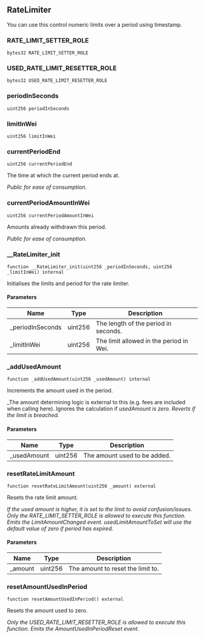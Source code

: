 ## RateLimiter

You can use this control numeric limits over a period using timestamp.

### RATE_LIMIT_SETTER_ROLE

```solidity
bytes32 RATE_LIMIT_SETTER_ROLE
```

### USED_RATE_LIMIT_RESETTER_ROLE

```solidity
bytes32 USED_RATE_LIMIT_RESETTER_ROLE
```

### periodInSeconds

```solidity
uint256 periodInSeconds
```

### limitInWei

```solidity
uint256 limitInWei
```

### currentPeriodEnd

```solidity
uint256 currentPeriodEnd
```

The time at which the current period ends at.

_Public for ease of consumption._

### currentPeriodAmountInWei

```solidity
uint256 currentPeriodAmountInWei
```

Amounts already withdrawn this period.

_Public for ease of consumption._

### __RateLimiter_init

```solidity
function __RateLimiter_init(uint256 _periodInSeconds, uint256 _limitInWei) internal
```

Initialises the limits and period for the rate limiter.

#### Parameters

| Name | Type | Description |
| ---- | ---- | ----------- |
| _periodInSeconds | uint256 | The length of the period in seconds. |
| _limitInWei | uint256 | The limit allowed in the period in Wei. |

### _addUsedAmount

```solidity
function _addUsedAmount(uint256 _usedAmount) internal
```

Increments the amount used in the period.

_The amount determining logic is external to this (e.g. fees are included when calling here).
Ignores the calculation if _usedAmount is zero.
Reverts if the limit is breached._

#### Parameters

| Name | Type | Description |
| ---- | ---- | ----------- |
| _usedAmount | uint256 | The amount used to be added. |

### resetRateLimitAmount

```solidity
function resetRateLimitAmount(uint256 _amount) external
```

Resets the rate limit amount.

_If the used amount is higher, it is set to the limit to avoid confusion/issues.
Only the RATE_LIMIT_SETTER_ROLE is allowed to execute this function.
Emits the LimitAmountChanged event.
usedLimitAmountToSet will use the default value of zero if period has expired._

#### Parameters

| Name | Type | Description |
| ---- | ---- | ----------- |
| _amount | uint256 | The amount to reset the limit to. |

### resetAmountUsedInPeriod

```solidity
function resetAmountUsedInPeriod() external
```

Resets the amount used to zero.

_Only the USED_RATE_LIMIT_RESETTER_ROLE is allowed to execute this function.
Emits the AmountUsedInPeriodReset event._


